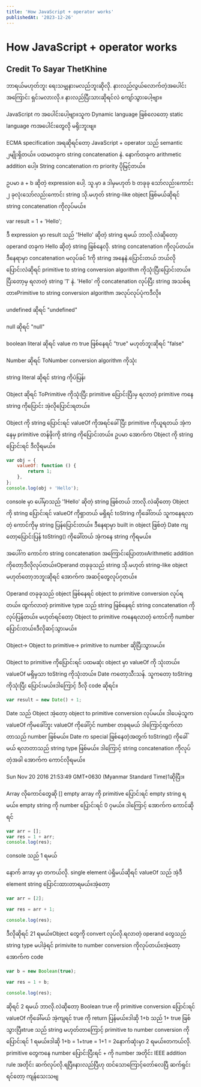 ```yaml
---
title: 'How JavaScript + operator works'
publishedAt: '2023-12-26'
---
```


# How JavaScript + operator works

## Credit To Sayar ThetKhine

ဘာရယ်မဟုတ်ဘူး ရေးသမျှနားမလည်ဘူးဆိုလို. နားလည်လွယ်လောက်တဲ့အပေါင်းအကြောင်း ရှင်းမလားလို.။ နားလည်ပြီးသားဆိုရင်လဲ ကျော်သွားပေါ့ဗျာ။&#x20;

JavaScript က အပေါင်းပေါ့ဗျာ။သူက Dynamic language ဖြစ်လေတော့ static language ကအပေါင်းတွေလို မရိုးဘူးဗျ။

ECMA specification အရဆိုရင်တော့ JavaScript + operator သည် semantic ၂မျိုးရှိတယ်။ ပထမတခုက string concatenation နဲ. နောက်တခုက arithmetic addition ပေါ့။ String concatenation က priority ပိုမြင့်တယ်။

ဥပမာ a + b ဆိုတဲ့ expression ပေါ့. သူ.မှာ a ဒါမှမဟုတ် b တခုခု သော်လည်းကောင်း ၂ ခုလုံးသော်လည်းကောင်း string သို.မဟုတ် string-like object ဖြစ်မယ်ဆိုရင် string concatenation ကိုလုပ်မယ်။

var result = 1 + 'Hello';

ဒီ expression မှာ result သည် '1Hello' ဆိုတဲ့ string ရမယ် ဘာလို.လဲဆိုတော့ operand တခုက Hello ဆိုတဲ့ string ဖြစ်နေလို. string concatenation ကိုလုပ်တယ်။ ဒီနေရာမှာ concatenation မလုပ်ခင် 1ကို string အနေနဲ.ပြောင်းတယ် ဘယ်လိုပြောင်းလဲဆိုရင် primitive to string conversion algorithm ကိုသုံးပြီးပြောင်းတယ်။ ပြီးတော့မှ ရလာတဲ့ string '1' နဲ. 'Hello' ကို concatenation လုပ်ပြီး string အသစ်ရတာ။Primitive to string conversion algorithm အလုပ်လုပ်ပုံကဒီလို။

undefined ဆိုရင် "undefined"

null ဆိုရင် "null"

boolean literal ဆိုရင် value က true ဖြစ်နေရင် "true" မဟုတ်ဘူးဆိုရင် "false"

Number ဆိုရင် ToNumber conversion algorithm ကိုသုံး

string literal ဆိုရင် string ကိုပဲပြန်၊

Object ဆိုရင် ToPrimitive ကိုသုံးပြီး primitive ပြောင်းပြီးမှ ရလာတဲ့ primitive ကနေ string ကိုပြောင်း အဲ့လိုပြောင်းရတယ်။

&#x20;Object ကို string ပြောင်းရင် valueOf ကိုအရင်ခေါ်ပြီး primitive ကိုယူရတယ် အဲ့ကနေမှ primitive တန်ဖိုးကို string ကိုပြောင်းတယ်။ ဥပမာ အောက်က Object ကို string ပြောင်းရင် ဒီလိုရမယ်။

```js
var obj = {
    valueOf: function () {
        return 1;
    },
};
console.log(obj + 'Hello');
```

console မှာ ပေါ်မှာသည် '1Hello' ဆိုတဲ့ string ဖြစ်တယ် ဘာလို.လဲဆိုတော့ Object ကို string ပြောင်းရင် valueOf ကိုရှာတယ် မရှိရင် toString ကိုခေါ်တယ် သူကနေရလာတဲ့ ကောင်ကိုမှ string ပြန်ပြောင်းတယ်။ ဒီနေရာမှာ built in object ဖြစ်တဲ့ Date ကျတော့ပြောင်းပြန် toString() ကိုခေါ်တယ် အဲ့ကနေ string ကိုရမယ်။

အပေါ်က ကောင်က string concatenation အကြောင်းပြောတာ။Arithmetic addition ကိုတော့ဒီလိုလုပ်တယ်။Operand တခုခုသည် string သို.မဟုတ် string-like object မဟုတ်တော့ဘဘူးဆိုရင် အောက်က အဆင့်တွေလုပ်၇တယ်။

Operand တခုခုသည် object ဖြစ်နေရင် object to primitive conversion လုပ်ရတယ်။ ထွက်လာတဲ့ primitive type သည် string ဖြစ်နေရင် string concatenation ကိုလုပ်ပြန်တယ်။ မဟုတ်ရင်တော့ Object to primitive ကနေရလာတဲ့ ကောင်ကို number ပြောင်းတယ်။ဒီလိုဆင့်သွားမယ်။

Object-> Object to primitive-> primitive to number ဆိုပြီးသွားမယ်။

Object to primitive ကိုပြောင်းရင် ပထမဆုံး object မှာ valueOf ကို သုံးတယ်။ valueOf မရှိမှသာ toString ကိုသုံးတယ်။ Date ကတော့သီးသန်. သူကတော့ toString ကိုသုံးပြီး ပြောင်းမယ်။ဒါကြောင့် ဒီလို code ဆိုရင်။

```js
var result = new Date() + 1;
```

Date သည် Object အဲ့တော့ object to primitive conversion လုပ်မယ်။ ဒါပေမဲ့သူက valueOf ကိုမခေါ်ဘူး valueOf ကိုခေါ်၇င် number တခုရမယ် ဒါကြောင့်ထွက်လာတာသည် number ဖြစ်မယ်။ Date က special ဖြစ်နေတဲ့အတွက် toString() ကိုခေါ်မယ် ရလာတာသည် string type ဖြစ်မယ်။ ဒါကြောင့် string concatenation ကိုလုပ်တဲ့အခါ အောက်က ကောင်လိုရမယ်။

Sun Nov 20 2016 21:53:49 GMT+0630 (Myanmar Standard Time)1ဆိုပြီး။

Array လိုကောင်တွေဆို [] empty array ကို primitive ပြောင်းရင် empty string ရမယ်။ empty string ကို number ပြောင်းရင် 0 ၇မယ်။ ဒါကြောင့် အောက်က ကောင်ဆိုရင်

```js
var arr = [];
var res = 1 + arr;
console.log(res);
```

console သည် 1 ရမယ်

နောက် array မှာ တကယ်လို. single element ပဲရှိမယ်ဆိုရင် valueOf သည် အဲ့ဒီ element string ပြောင်းထားတာရမယ်။အဲ့တော့

```js
var arr = [2];

var res = arr + 1;

console.log(res);
```

ဒီလိုဆိုရင် 21 ရမယ်။Object တွေကို convert လုပ်လို.ရလာတဲ့ operand တွေသည် string type မပါခဲ့ရင် primivite to number conversion ကိုလုပ်တယ်။အဲ့တော့ အောက်က code

```js
var b = new Boolean(true);

var res = 1 + b;

console.log(res);
```

ဆိုရင် 2 ရမယ် ဘာလို.လဲဆိုတော့ Boolean true ကို primitive conversion ပြောင်းရင် valueOf ကိုခေါ်မယ် အဲ့ကျရင် true ကို return ပြန်မယ်။ဒါဆို 1+b သည် 1+ true ဖြစ်သွားပြီ။true သည် string မဟုတ်တာကြောင့် primitive to number conversion ကိုပြောင်းရင် 1 ရမယ်။ဒါဆို 1+b = 1+true = 1+1 = 2နောက်ဆုံးမှာ 2 ရမယ်။တကယ်လို. primitive တွေကနေ number ပြောင်းပြီးရင် + ကို number အတိုင်း IEEE addition rule အတိုင်း ဆက်လုပ်လို.ရပြီ။နားလည်ပြီဟု ထင်သောကြောင့်တော်လေပြီ ဆက်ရှင်းရင်တော့ ကျန်သေးသဗျ

